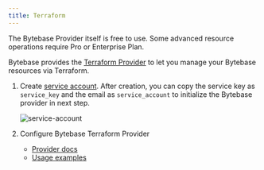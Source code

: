```yaml
---
title: Terraform
---
```


<Card title="Tutorial: Manage Databases in Bytebase with Terraform" icon="graduation-cap" href="/tutorials/manage-databases-in-bytebase-with-terraform" horizontal />

<Note>

The Bytebase Provider itself is free to use. Some advanced resource operations require Pro or Enterprise Plan.

</Note>

Bytebase provides the [Terraform Provider](https://registry.terraform.io/providers/bytebase/bytebase) to let you manage your Bytebase resources via Terraform.

1. Create [service account](/api/authentication/#service-account). After creation, you can copy the service key as `service_key` and the email as `service_account` to initialize the Bytebase provider in next step.

   ![service-account](/content/docs/get-started/work-with-terraform/service-account.webp)

1. Configure Bytebase Terraform Provider
   - [Provider docs](https://registry.terraform.io/providers/bytebase/bytebase/latest/docs)
   - [Usage examples](https://github.com/bytebase/terraform-provider-bytebase/tree/main/examples)
